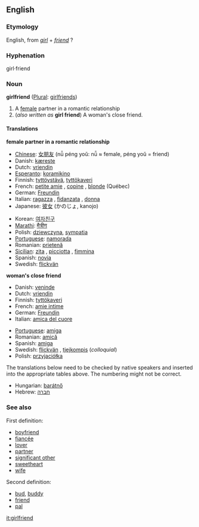==English==

===Etymology===
English, from ''[[girl]]'' + ''[[friend]]'' ?
===Hyphenation===
girl&middot;friend
===Noun===
'''girlfriend''' ([[Plural]]: [[girlfriends]])
#A [[female]] partner in a romantic relationship
#(''also written as'' '''girl friend''') A woman's close friend.

====Translations====
'''female partner in a romantic relationship'''
{{top}}
*[[w:Chinese language|Chinese]]: [[女朋友]] (nǚ péng yoǔ: nǚ ≈ female, péng yoǔ = friend)
*Danish: [[kæreste]]
*Dutch: [[vriendin]]
*[[w:Esperanto|Esperanto]]: [[koramikino]]
*Finnish: [[tyttöystävä]], [[tyttökaveri]]
*French: [[petite amie]] {{f}}, [[copine]] {{f}}, [[blonde]] {{f}} (Québec)
*German: [[Freundin]] {{f}}
*Italian: [[ragazza]] {{f}}, [[fidanzata]] {{f}}, [[donna]] {{f}}
*Japanese: [[彼女]] (かのじょ, kanojo)
{{mid}}
*Korean: [[여자친구]]
*[[Marathi]]: [[मैत्रीण]]
*Polish: [[dziewczyna]], [[sympatia]] {{f}}
*[[Portuguese]]: [[namorada]] {{f}}
*Romanian: [[prietenă]] {{f}}
*[[Sicilian]]: [[zita]] {{f}}, [[picciotta]] {{f}}, [[fimmina]] {{f}}
*Spanish: [[novia]] {{f}}
*Swedish: [[flickvän]] {{c}}
{{bottom}}

'''woman's close friend'''
{{top}}
*Danish: [[veninde]]
*Dutch: [[vriendin]]
*Finnish: [[tyttökaveri]]
*French: [[amie intime]] {{f}}
*German: [[Freundin]] {{f}}
*Italian: [[amica del cuore]] {{f}}
{{mid}}
*[[Portuguese]]: [[amiga]] {{f}} <!--this does not suggest closeness: compare French and Italian above-->
*Romanian: [[amică]] {{f}} <!--this does not suggest closeness: compare French and Italian above-->
*Spanish: [[amiga]] {{f}} <!--this does not suggest closeness: compare French and Italian above-->
*Swedish: [[flickvän]] {{c}}, [[tjejkompis]] {{c}} (''colloquial'')
*Polish: [[przyjaciółka]] {{f}}
{{bottom}}

The translations below need to be checked by native speakers and inserted into the appropriate tables above.  The numbering might not be correct.

*Hungarian: [[barátnő]]
*Hebrew: [[חברה]] {{f}}

===See also===
First definition:
*[[boyfriend]]
*[[fiancée]]
*[[lover]]
*[[partner]]
*[[significant other]]
*[[sweetheart]]
*[[wife]]
Second definition:
*[[bud]], [[buddy]]
*[[friend]]
*[[pal]]

[[it:girlfriend]]